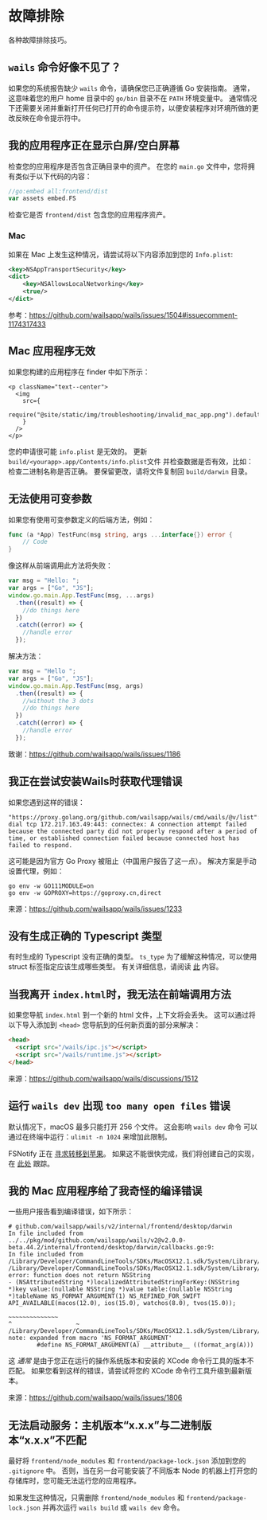 # 故障排除

各种故障排除技巧。

## `wails` 命令好像不见了？

如果您的系统报告缺少 `wails` 命令，请确保您已正确遵循 Go 安装指南。 通常，这意味着您的用户 home 目录中的 `go/bin` 目录不在 `PATH` 环境变量中。 通常情况下还需要关闭并重新打开任何已打开的命令提示符，以便安装程序对环境所做的更改反映在命令提示符中。

## 我的应用程序正在显示白屏/空白屏幕

检查您的应用程序是否包含正确目录中的资产。 在您的 `main.go` 文件中，您将拥有类似于以下代码的内容：

```go
//go:embed all:frontend/dist
var assets embed.FS
```

检查它是否 `frontend/dist` 包含您的应用程序资产。

### Mac

如果在 Mac 上发生这种情况，请尝试将以下内容添加到您的 `Info.plist`:

```xml
<key>NSAppTransportSecurity</key>
<dict>
    <key>NSAllowsLocalNetworking</key>
    <true/>
</dict>
```

参考：https://github.com/wailsapp/wails/issues/1504#issuecomment-1174317433

## Mac 应用程序无效

如果您构建的应用程序在 finder 中如下所示：

```mdx-code-block
<p className="text--center">
  <img
    src={
      require("@site/static/img/troubleshooting/invalid_mac_app.png").default
    }
  />
</p>
```

您的申请很可能 `info.plist` 是无效的。 更新 `build/<yourapp>.app/Contents/info.plist`文件 并检查数据是否有效，比如：检查二进制名称是否正确。 要保留更改，请将文件复制回 `build/darwin` 目录。

## 无法使用可变参数

如果您有使用可变参数定义的后端方法，例如：

```go
func (a *App) TestFunc(msg string, args ...interface{}) error {
    // Code
}
```

像这样从前端调用此方法将失败：

```js
var msg = "Hello: ";
var args = ["Go", "JS"];
window.go.main.App.TestFunc(msg, ...args)
  .then((result) => {
    //do things here
  })
  .catch((error) => {
    //handle error
  });
```

解决方法：

```js
var msg = "Hello ";
var args = ["Go", "JS"];
window.go.main.App.TestFunc(msg, args)
  .then((result) => {
    //without the 3 dots
    //do things here
  })
  .catch((error) => {
    //handle error
  });
```

致谢：https://github.com/wailsapp/wails/issues/1186

## 我正在尝试安装Wails时获取代理错误

如果您遇到这样的错误：

```
"https://proxy.golang.org/github.com/wailsapp/wails/cmd/wails/@v/list": dial tcp 172.217.163.49:443: connectex: A connection attempt failed because the connected party did not properly respond after a period of time, or established connection failed because connected host has failed to respond.
```

这可能是因为官方 Go Proxy 被阻止（中国用户报告了这一点）。 解决方案是手动设置代理，例如：

```
go env -w GO111MODULE=on
go env -w GOPROXY=https://goproxy.cn,direct
```

来源：https://github.com/wailsapp/wails/issues/1233

## 没有生成正确的 Typescript 类型

有时生成的 Typescript 没有正确的类型。 `ts_type` 为了缓解这种情况，可以使用 struct 标签指定应该生成哪些类型。 有关详细信息，请阅读 [此](https://github.com/tkrajina/typescriptify-golang-structs#custom-types) 内容。

## 当我离开 `index.html`时，我无法在前端调用方法

如果您导航 `index.html` 到一个新的 html 文件，上下文将会丢失。 这可以通过将以下导入添加到 `<head>` 您导航到的任何新页面的部分来解决：

```html
<head>
  <script src="/wails/ipc.js"></script>
  <script src="/wails/runtime.js"></script>
</head>
```

来源：https://github.com/wailsapp/wails/discussions/1512

## 运行 `wails dev` 出现 `too many open files` 错误

默认情况下，macOS 最多只能打开 256 个文件。 这会影响 `wails dev` 命令 可以通过在终端中运行：`ulimit -n 1024` 来增加此限制。

FSNotify 正在 [寻求转移到苹果](https://github.com/fsnotify/fsnotify/issues/11)。 如果这不能很快完成，我们将创建自己的实现，在 [此处](https://github.com/wailsapp/wails/issues/1733) 跟踪。

## 我的 Mac 应用程序给了我奇怪的编译错误

一些用户报告看到编译错误，如下所示：

```shell
# github.com/wailsapp/wails/v2/internal/frontend/desktop/darwin
In file included from ../../pkg/mod/github.com/wailsapp/wails/v2@v2.0.0-beta.44.2/internal/frontend/desktop/darwin/callbacks.go:9:
In file included from /Library/Developer/CommandLineTools/SDKs/MacOSX12.1.sdk/System/Library/Frameworks/Foundation.framework/Headers/Foundation.h:12:
/Library/Developer/CommandLineTools/SDKs/MacOSX12.1.sdk/System/Library/Frameworks/Foundation.framework/Headers/NSBundle.h:91:143: error: function does not return NSString
- (NSAttributedString *)localizedAttributedStringForKey:(NSString *)key value:(nullable NSString *)value table:(nullable NSString *)tableName NS_FORMAT_ARGUMENT(1) NS_REFINED_FOR_SWIFT API_AVAILABLE(macos(12.0), ios(15.0), watchos(8.0), tvos(15.0));
                                                         ~~~~~~~~~~~~~~                                                                       ^                  ~
/Library/Developer/CommandLineTools/SDKs/MacOSX12.1.sdk/System/Library/Frameworks/Foundation.framework/Headers/NSObjCRuntime.h:103:48: note: expanded from macro 'NS_FORMAT_ARGUMENT'
        #define NS_FORMAT_ARGUMENT(A) __attribute__ ((format_arg(A)))
```

这 _通常_ 是由于您正在运行的操作系统版本和安装的 XCode 命令行工具的版本不匹配。 如果您看到这样的错误，请尝试将您的 XCode 命令行工具升级到最新版本。

来源：https://github.com/wailsapp/wails/issues/1806

## 无法启动服务：主机版本“x.x.x”与二进制版本“x.x.x”不匹配

最好将 `frontend/node_modules` 和 `frontend/package-lock.json` 添加到您的 `.gitignore` 中。 否则，当在另一台可能安装了不同版本 Node 的机器上打开您的存储库时，您可能无法运行您的应用程序。

如果发生这种情况，只需删除 `frontend/node_modules` 和 `frontend/package-lock.json` 并再次运行 `wails build` 或 `wails dev` 命令。 